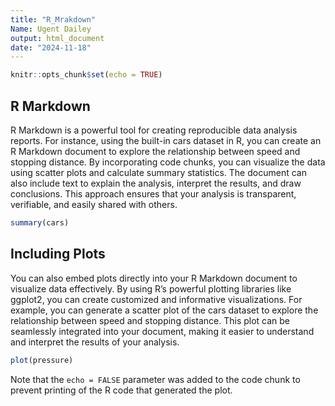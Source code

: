 ---
title: "R_Mrakdown"
Name: Ugent Dailey
output: html_document
date: "2024-11-18"
---

```{r setup, include=FALSE}
knitr::opts_chunk$set(echo = TRUE)
```

## R Markdown

R Markdown is a powerful tool for creating reproducible data analysis reports. For instance, using the built-in cars dataset in R, you can create an R Markdown document to explore the relationship between speed and stopping distance. By incorporating code chunks, you can visualize the data using scatter plots and calculate summary statistics. The document can also include text to explain the analysis, interpret the results, and draw conclusions. This approach ensures that your analysis is transparent, verifiable, and easily shared with others.

```{r cars}
summary(cars)
```

## Including Plots

You can also embed plots directly into your R Markdown document to visualize data effectively. By using R's powerful plotting libraries like ggplot2, you can create customized and informative visualizations. For example, you can generate a scatter plot of the cars dataset to explore the relationship between speed and stopping distance. This plot can be seamlessly integrated into your document, making it easier to understand and interpret the results of your analysis.

```{r pressure, echo=FALSE}
plot(pressure)
```

Note that the `echo = FALSE` parameter was added to the code chunk to prevent printing of the R code that generated the plot.

